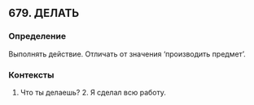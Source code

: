 ## 679. ДЕЛАТЬ
### Определение
Выполнять действие. Отличать от значения ‘производить предмет’.

### Контексты
1. Что ты делаешь? 2. Я сделал всю работу.

